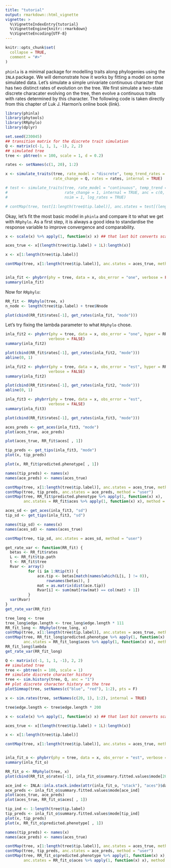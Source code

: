 ```yaml
---
title: "tutorial"
output: rmarkdown::html_vignette
vignette: >
  %\VignetteIndexEntry{tutorial}
  %\VignetteEngine{knitr::rmarkdown}
  %\VignetteEncoding{UTF-8}
---
```


```r
knitr::opts_chunk$set(
  collapse = TRUE,
  comment = "#>"
)
```

`phinla` is a minimal package for modelling traits along phylogenies using the `INLA` package. We will demonstrate how it works by fitting a model on some simulated data. Let's simulate a simple univariate continuous character that has two distinct rates of evolution on the tree. We first simulate a two-state discrete characater evolving on the tree, then evolve a continuous traits with rates determined by this character. The following code is taken directly from this chapter of Luk J. Harmon's online book (link).

```r
library(phinla)
library(phytools)
library(RRphylo)
library(dplyr)

set.seed(230045)
## transition matrix for the discrete trait simulation
Q <- matrix(c(-1, 1, 1, -1), 2, 2)
## simulated tree
tree <- pbtree(n = 100, scale = 1, d = 0.2)

rates <- setNames(c(1, 20), 1:2)

x <- simulate_traits(tree, rate_model = "discrete", temp_trend_rates = 0,
                     rate_change = Q, rates = rates, internal = TRUE)

# test <- simulate_traits(tree, rate_model = "continuous", temp_trend = -0.5, 
#                         rate_change = 1, internal = TRUE, anc = c(0, 1),
#                         nsim = 1, log_rates = TRUE)

# contMap(tree, test[1:length(tree$tip.label)], anc.states = test[(length(tree$tip.label) + 1L):length(test)], method = "user")


```

Okay, let's fit the most basic model in `phinla` and compare it to what we get with `RRphylo`. As a first step, it is always a good idea to standardise the response variable to improve convergence and comparability.

```r
x <- scale(x) %>% apply(1, function(x) x) ## that last bit converts scaled matrix back to vector

aces_true <- x[(length(tree$tip.label) + 1L):length(x)]

x <- x[1:length(tree$tip.label)]

contMap(tree, x[1:length(tree$tip.label)], anc.states = aces_true, method = "user")


inla_fit <- phybrr(phy = tree, data = x, obs_error = "one", verbose = FALSE)
summary(inla_fit)

```
Now for `RRphylo`:

```r
RR_fit <- RRphylo(tree, x)
n_node <- length(tree$tip.label) + tree$Nnode

plot(cbind(RR_fit$rates[-1], get_rates(inla_fit, "mode")))
```
Let's try fixing the lambda parameter to what `RRphylo` chose.

```r
inla_fit2 <- phybrr(phy = tree, data = x, obs_error = "one", hyper = RR_fit$lambda,
                   verbose = FALSE)
summary(inla_fit2)

plot(cbind(RR_fit$rates[-1], get_rates(inla_fit2, "mode")))
abline(0, 1)

inla_fit2 <- phybrr(phy = tree, data = x, obs_error = "est", hyper = RR_fit$lambda,
                   verbose = FALSE)
summary(inla_fit2)

plot(cbind(RR_fit$rates[-1], get_rates(inla_fit2, "mode")))
abline(0, 1)
```

```r
inla_fit3 <- phybrr(phy = tree, data = x, obs_error = "est",
                   verbose = FALSE)
summary(inla_fit3)

plot(cbind(RR_fit$rates[-1], get_rates(inla_fit3, "mode")))
```
```r
aces_preds <- get_aces(inla_fit3, "mode")
plot(aces_true, ace_preds)

plot(aces_true, RR_fit$aces[ , 1])
```
```r
tip_preds <- get_tips(inla_fit3, "mode")
plot(x, tip_preds)

plot(x, RR_fit$predicted.phenotype[ , 1])

names(tip_preds) <- names(x)
names(ace_preds) <- names(aces_true)

contMap(tree, x[1:length(tree$tip.label)], anc.states = aces_true, method = "user")
contMap(tree, tip_preds, anc.states = ace_preds, method = "user")
contMap(tree, RR_fit$predicted.phenotype %>% apply(1, function(x) x), 
        anc.states = RR_fit$aces %>% apply(1, function(x) x), method = "user")

```

```r
aces_sd <- get_aces(inla_fit3, "sd")
tip_sd <- get_tips(inla_fit3, "sd")

names(tip_sd) <- names(x)
names(aces_sd) <- names(aces_true)

contMap(tree, tip_sd, anc.states = aces_sd, method = "user")

```

```r
get_rate_var <- function(RR_fit) {
  betas <- RR_fit$rates
  L <- RR_fit$tip.path
  t <- RR_fit$tree
  Rvar <- array()
          for (i in 1:Ntip(t)) {
              ace.tip <- betas[match(names(which(L[i, ] != 0)), 
                  rownames(betas)), ]
              mat = as.matrix(dist(ace.tip))
              Rvar[i] <- sum(mat[row(mat) == col(mat) + 1])
          }
  var(Rvar)
}
get_rate_var(RR_fit)
```
```r
tree_long <- tree
tree_long$edge.length <- tree_long$edge.length * 111
RR_fit_long <- RRphylo(tree_long, x)
contMap(tree, x[1:length(tree$tip.label)], anc.states = aces_true, method = "user")
contMap(tree, RR_fit_long$predicted.phenotype %>% apply(1, function(x) x), 
        anc.states = RR_fit_long$aces %>% apply(1, function(x) x), method = "user")
RR_fit_long$lambda
get_rate_var(RR_fit_long)
```
```r
Q <- matrix(c(-1, 1, 1, -1), 2, 2)
## simulated tree
tree <- pbtree(n = 100, scale = 1)
## simulate discrete character history
tree <- sim.history(tree, Q, anc = "1")
## plot discrete character history on the tree
plotSimmap(tree, setNames(c("blue", "red"), 1:2), pts = F)

x <- sim.rates(tree, setNames(c(20, 1), 1:2), internal = TRUE)

tree$edge.length <- tree$edge.length * 200

x <- scale(x) %>% apply(1, function(x) x) ## that last bit converts scaled matrix back to vector

aces_true <- x[(length(tree$tip.label) + 1L):length(x)]

x <- x[1:length(tree$tip.label)]

contMap(tree, x[1:length(tree$tip.label)], anc.states = aces_true, method = "user")


inla_fit_o <- phybrr(phy = tree, data = x, obs_error = "est", verbose = FALSE)
summary(inla_fit_o)

RR_fit_o <- RRphylo(tree, x)
plot(cbind(RR_fit_o$rates[-1], inla_fit_o$summary.fitted.values$mode[200:397]))

ace_ind <- INLA::inla.stack.index(attr(inla_fit_o, "stack"), "aces")$data
ace_preds <- inla_fit_o$summary.fitted.values$mode[ace_ind]
plot(aces_true, ace_preds)
plot(aces_true, RR_fit_o$aces[ , 1])

tip_ind <- 1:length(tree$tip.label)
tip_preds <- inla_fit_o$summary.fitted.values$mode[tip_ind]
plot(x, tip_preds)
plot(x, RR_fit_o$predicted.phenotype[ , 1])

names(tip_preds) <- names(x)
names(ace_preds) <- names(aces_true)

contMap(tree, x[1:length(tree$tip.label)], anc.states = aces_true, method = "user")
contMap(tree, tip_preds, anc.states = ace_preds, method = "user")
contMap(tree, RR_fit_o$predicted.phenotype %>% apply(1, function(x) x), 
        anc.states = RR_fit_o$aces %>% apply(1, function(x) x), method = "user")


```
